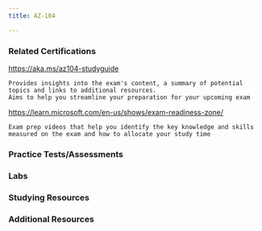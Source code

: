 ```yaml
---
title: AZ-104

---
```


<LinkCard title="Exam AZ-104: Microsoft Azure Administrator" href="https://learn.microsoft.com/certifications/exams/az-104"/>

### Related Certifications
<CardGrid>
  <LinkCard title="Azure Administrator Associate" href="https://learn.microsoft.com/en-us/certifications/azure-administrator" target="_blank"/>
  <LinkCard title="Azure Solutions Architect Expert" href="https://learn.microsoft.com/en-us/certifications/azure-solutions-architect" target="_blank"/>
  <LinkCard title="DevOps Engineer Expert" href="https://learn.microsoft.com/en-us/certifications/devops-engineer" target="_blank"/>
</CardGrid>


  <Card title="Exam Study Guide" icon="open-book"> 
    <a href="https://aka.ms/az104-studyguide">https://aka.ms/az104-studyguide</a>

    Provides insights into the exam's content, a summary of potential topics and links to additional resources. 
    Aims to help you streamline your preparation for your upcoming exam
  </Card>
  <Card title="Exam Readiness Zone" icon="rocket">
    <a href="Exam Readiness Zone">https://learn.microsoft.com/en-us/shows/exam-readiness-zone/</a>

    Exam prep videos that help you identify the key knowledge and skills measured on the exam and how to allocate your study time   
  </Card>

### Practice Tests/Assessments

<CardGrid>
  <LinkCard title="MSLearn Practice Assessment" href="https://learn.microsoft.com/certifications/exams/az-104/practice/assessment?assessment-type=practice&assessmentId=21" />
  <LinkCard title="MeasureUp Practice Tests" href="https://www.measureup.com/microsoft-practice-test-az-104-microsoft-azure-administrator.html" />
  <LinkCard title="Whizlab Practice Tests" href="https://www.whizlabs.com/microsoft-azure-certification-az-104/" /> 
  <LinkCard title="Scott Duffy Practice Tests" href="https://www.udemy.com/course/az104-azure-practice/" />
</CardGrid>

### Labs

<Tabs>

  <TabItem label="Applied Skills">
<CardGrid>

  <LinkCard title="Applied Skills - Deploy and configure Azure Monitor" href="https://learn.microsoft.com/en-us/credentials/applied-skills/deploy-and-configure-azure-monitor/" /> 
  <LinkCard title="Applied Skills - Secure storage for Azure Files and Azure Blob Storage" href="https://learn.microsoft.com/en-us/credentials/applied-skills/secure-storage-azure-files-azure-blob-storage/" />
  <LinkCard title="Applied Skills - Configure secure access to your workloads using Azure networking" href="https://learn.microsoft.com/en-us/credentials/applied-skills/configure-secure-workloads-use-azure-virtual-networking/" />

</CardGrid>

  </TabItem>
  <TabItem label="Microsoft Learn">
  <CardGrid>

  <LinkCard title="Install Azure PowerShell" href="https://learn.microsoft.com/en-us/training/modules/automate-azure-tasks-with-powershell/4-exercise-install-azure-powershell?pivots=windows" />
  <LinkCard title="Create an Azure Resource using scripts in Azure PowerShell" href="https://learn.microsoft.com/en-us/training/modules/automate-azure-tasks-with-powershell/6-exercise-create-resource-interactively" />
  <LinkCard title="Create and save scripts in Azure PowerShell" href="https://learn.microsoft.com/en-us/training/modules/automate-azure-tasks-with-powershell/8-exercise-create-resource-using-script" />
  <LinkCard title="Install and run the Azure CLI" href="https://learn.microsoft.com/en-us/training/modules/control-azure-services-with-cli/3-exercise-install-and-run-the-azure-cli?pivots=windows" />
  <LinkCard title="Create an Azure website using the CLI" href="https://learn.microsoft.com/en-us/training/modules/control-azure-services-with-cli/5-exercise-create-website-using-the-cli" />
  <LinkCard title="Create and deploy an Azure Resource Manager template" href="https://learn.microsoft.com/en-us/training/modules/create-azure-resource-manager-template-vs-code/3-exercise-create-and-deploy-template?pivots=powershell" />
  <LinkCard title="Add and delete users in Microsoft Entra ID" href="https://learn.microsoft.com/en-us/training/modules/create-users-and-groups-in-azure-active-directory/3-exercise-add-delete-users-azure-ad" />
  <LinkCard title="Assign users to Microsoft Entra groups" href="https://learn.microsoft.com/en-us/training/modules/create-users-and-groups-in-azure-active-directory/5-exercise-assign-users-azure-ad-groups" />
  <LinkCard title="Give guest users access in Microsoft Entra B2B" href="https://learn.microsoft.com/en-us/training/modules/create-users-and-groups-in-azure-active-directory/7-exercise-guest-user-access-azure-ad-b2b" />
  <LinkCard title="Grant access using Azure RBAC and the Azure portal" href="https://learn.microsoft.com/en-us/training/modules/secure-azure-resources-with-rbac/5-grant-access" />
  <LinkCard title="List access using Azure RBAC and the Azure portal" href="https://learn.microsoft.com/en-us/training/modules/secure-azure-resources-with-rbac/4-list-access" />
  <LinkCard title="View activity logs for Azure RBAC changes" href="https://learn.microsoft.com/en-us/training/modules/secure-azure-resources-with-rbac/6-view-activity-logs" />
  <LinkCard title="Set up self-service password reset" href="https://learn.microsoft.com/en-us/training/modules/allow-users-reset-their-password/4-exercise-set-up-self-service-password-reset" />
  <LinkCard title="Customize directory branding" href="https://learn.microsoft.com/en-us/training/modules/allow-users-reset-their-password/5-exercise-customize-directory-branding" />
  <LinkCard title="Create a storage account using the Azure portal" href="https://learn.microsoft.com/en-us/training/modules/create-azure-resource-manager-template-vs-code/5-exercise-parameters-output?pivots=powershell" />
  <LinkCard title="Use stored access policies to delegate access to Azure Storage" href="https://learn.microsoft.com/en-us/training/modules/control-access-to-azure-storage-with-sas/6-exercise-use-stored-access-policies" />
  <LinkCard title="Use shared access signatures to delegate access to Azure Storage" href="https://learn.microsoft.com/en-us/training/modules/control-access-to-azure-storage-with-sas/4-exercise-use-shared-access-signatures" />
  <LinkCard title="Connect Azure Storage Explorer to Azure Data Lake Storage" href="https://learn.microsoft.com/en-us/training/modules/upload-download-and-manage-data-with-azure-storage-explorer/5-exercise-connect-cosmosdb-data-lake" />
  <LinkCard title="Connect Azure Storage Explorer to a storage account" href="https://learn.microsoft.com/en-us/training/modules/upload-download-and-manage-data-with-azure-storage-explorer/3-exercise-connect-storage-account" />
  <LinkCard title="Create a virtual machine" href="https://learn.microsoft.com/en-us/training/modules/manage-virtual-machines-with-azure-cli/2-create-a-vm" />
  <LinkCard title="Test your new virtual machine" href="https://learn.microsoft.com/en-us/training/modules/manage-virtual-machines-with-azure-cli/3-testing-the-vm" />
  <LinkCard title="Explore other VM images" href="https://learn.microsoft.com/en-us/training/modules/manage-virtual-machines-with-azure-cli/4-other-vm-images" />
  <LinkCard title="Sizing VMs properly" href="https://learn.microsoft.com/en-us/training/modules/manage-virtual-machines-with-azure-cli/5-sizing-vms" />
  <LinkCard title="Query system and runtime information about the VM" href="https://learn.microsoft.com/en-us/training/modules/manage-virtual-machines-with-azure-cli/6-querying-vms" />
  <LinkCard title="Start and stop your VM with the Azure CLI" href="https://learn.microsoft.com/en-us/training/modules/manage-virtual-machines-with-azure-cli/7-managing-vms" />
  <LinkCard title="Install software on your VM" href="https://learn.microsoft.com/en-us/training/modules/manage-virtual-machines-with-azure-cli/8-installing-software" />
  <LinkCard title="Create a Windows virtual machine" href="https://learn.microsoft.com/en-us/training/modules/create-windows-virtual-machine-in-azure/3-exercise-create-a-vm" />
  <LinkCard title="Connect to a Windows virtual machine using RDP" href="https://learn.microsoft.com/en-us/training/modules/create-windows-virtual-machine-in-azure/5-exercise-connect-to-a-windows-vm-using-rdp" />
  <LinkCard title="Create a web app in the Azure portal" href="https://learn.microsoft.com/en-us/training/modules/host-a-web-app-with-azure-app-service/3-exercise-create-a-web-app-in-the-azure-portal?pivots=csharp" />
  <LinkCard title="Write code to implement a web application" href="https://learn.microsoft.com/en-us/training/modules/host-a-web-app-with-azure-app-service/5-exercise-implement-a-web-application?pivots=csharp" />
  <LinkCard title="Deploy your code to App Service" href="https://learn.microsoft.com/en-us/training/modules/host-a-web-app-with-azure-app-service/7-exercise-deploy-your-code-to-app-service?pivots=csharp" />
  <LinkCard title="Design and implement IP addressing for Azure virtual networks" href="https://learn.microsoft.com/en-us/training/modules/design-ip-addressing-for-azure/5-exercise-implement-vnets?ns-enrollment-type=learningpath&ns-enrollment-id=learn.az-104-manage-virtual-networks" />
  <LinkCard title="Prepare virtual networks for peering by using Azure CLI commands" href="https://learn.microsoft.com/en-us/training/modules/integrate-vnets-with-vnet-peering/3-exercise-prepare-vnets-for-peering-using-azure-cli-commands" />
  <LinkCard title="Configure virtual network peering connections by using Azure CLI commands" href="https://learn.microsoft.com/en-us/training/modules/integrate-vnets-with-vnet-peering/4-exercise-configure-vnet-peering-connections-using-azure-cli-commands" />
  <LinkCard title="Verify virtual network peering by using SSH between Azure virtual machines" href="https://learn.microsoft.com/en-us/training/modules/integrate-vnets-with-vnet-peering/5-exercise-verify-vnet-peering" />
  <LinkCard title="Create a DNS zone and an A record by using Azure DNS" href="https://learn.microsoft.com/en-us/training/modules/host-domain-azure-dns/4-exercise-create-dns-zone-a-record" />
  <LinkCard title="Create alias records for Azure DNS" href="https://learn.microsoft.com/en-us/training/modules/host-domain-azure-dns/6-exercise-create-alias-records" />
  <LinkCard title="Create custom routes" href="https://learn.microsoft.com/en-us/training/modules/control-network-traffic-flow-with-routes/3-exercise-create-custom-routes" />
  <LinkCard title="Create an NVA and virtual machines" href="https://learn.microsoft.com/en-us/training/modules/control-network-traffic-flow-with-routes/5-exercise-create-nva-vm" />
  <LinkCard title="Route traffic through the NVA" href="https://learn.microsoft.com/en-us/training/modules/control-network-traffic-flow-with-routes/6-exercise-route-traffic-through-nva" />
  <LinkCard title="Configure a public load balancer" href="https://learn.microsoft.com/en-us/training/modules/improve-app-scalability-resiliency-with-load-balancer/4-exercise-configure-public-load-balancer?pivots=bash" />
  <LinkCard title="Use metric alerts to alert on performance issues in your Azure environment" href="https://learn.microsoft.com/en-us/training/modules/incident-response-with-alerting-on-azure/4-exercise-metric-alerts" />
  <LinkCard title="Use an activity log alert and an action group to notify users about events in your Azure infrastructure" href="https://learn.microsoft.com/en-us/training/modules/incident-response-with-alerting-on-azure/8-exercise-activity-log-alerts" />
  <LinkCard title="Create basic Azure Monitor log queries to extract information from log data" href="https://learn.microsoft.com/en-us/training/modules/analyze-infrastructure-with-azure-monitor-logs/4-exercise-create-log-queries" />

</CardGrid>

  </TabItem>

  <TabItem label="Microsoft GitHub">
<CardGrid>

  <LinkCard title="Manage Microsoft Entra ID Identities" href="https://microsoftlearning.github.io/AZ-104-MicrosoftAzureAdministrator/Instructions/Labs/LAB_01-Manage_Entra_ID_Identities.html" />
  <LinkCard title="Manage Subscriptions and RBAC" href="https://microsoftlearning.github.io/AZ-104-MicrosoftAzureAdministrator/Instructions/Labs/LAB_02a_Manage_Subscriptions_and_RBAC_Entra.html" />
  <LinkCard title="Manage Governance via Azure Policy" href="https://microsoftlearning.github.io/AZ-104-MicrosoftAzureAdministrator/Instructions/Labs/LAB_02b-Manage_Governance_via_Azure_Policy.html" />
  <LinkCard title="Manage Azure resources by Using the Azure Portal" href="https://microsoftlearning.github.io/AZ-104-MicrosoftAzureAdministrator/Instructions/Labs/LAB_03a-Manage_Azure_Resources_by_Using_the_Azure_Portal.html" />
  <LinkCard title="Manage Azure resources by Using ARM Templates" href="hthttps://microsoftlearning.github.io/AZ-104-MicrosoftAzureAdministrator/Instructions/Labs/LAB_03b-Manage_Azure_Resources_by_Using_ARM_Templates.html" />
  <LinkCard title="Manage Azure resources by Using Azure PowerShell" href="https://microsoftlearning.github.io/AZ-104-MicrosoftAzureAdministrator/Instructions/Labs/LAB_03c-Manage_Azure_Resources_by_Using_Azure_PowerShell.html" />
  <LinkCard title="Manage Azure resources by Using Azure CLI" href="https://microsoftlearning.github.io/AZ-104-MicrosoftAzureAdministrator/Instructions/Labs/LAB_03d-Manage_Azure_Resources_by_Using_Azure_CLI.html" />
  <LinkCard title="Implement Virtual Networking" href="https://microsoftlearning.github.io/AZ-104-MicrosoftAzureAdministrator/Instructions/Labs/LAB_04-Implement_Virtual_Networking.html" />
  <LinkCard title="Implement Intersite Connectivity" href="https://microsoftlearning.github.io/AZ-104-MicrosoftAzureAdministrator/Instructions/Labs/LAB_05-Implement_Intersite_Connectivity.html" />
  <LinkCard title="Implement Traffic Management" href="https://microsoftlearning.github.io/AZ-104-MicrosoftAzureAdministrator/Instructions/Labs/LAB_06-Implement_Network_Traffic_Management.html" />
  <LinkCard title="Manage Azure storage" href="https://microsoftlearning.github.io/AZ-104-MicrosoftAzureAdministrator/Instructions/Labs/LAB_07-Manage_Azure_Storage.html" />
  <LinkCard title="Manage Virtual Machines" href="https://microsoftlearning.github.io/AZ-104-MicrosoftAzureAdministrator/Instructions/Labs/LAB_08-Manage_Virtual_Machines.html" />
  <LinkCard title="Implement Web Apps" href="https://microsoftlearning.github.io/AZ-104-MicrosoftAzureAdministrator/Instructions/Labs/LAB_09a-Implement_Web_Apps.html" />
  <LinkCard title="Implement Azure Container Instances" href="https://microsoftlearning.github.io/AZ-104-MicrosoftAzureAdministrator/Instructions/Labs/LAB_09b-Implement_Azure_Container_Instances.html" />
  <LinkCard title="Implement Azure Container Apps" href="https://microsoftlearning.github.io/AZ-104-MicrosoftAzureAdministrator/Instructions/Labs/LAB_09c-Implement-Azure-Container-Apps.html" />
  <LinkCard title="Implement Data Protection" href="https://microsoftlearning.github.io/AZ-104-MicrosoftAzureAdministrator/Instructions/Labs/LAB_10-Implement_Data_Protection.html" />
  <LinkCard title="Implement Monitoring" href="https://microsoftlearning.github.io/AZ-104-MicrosoftAzureAdministrator/Instructions/Labs/LAB_11-Implement_Monitoring.html" />

</CardGrid>

  </TabItem>

  <TabItem label="Guided Labs">

<CardGrid>

  <LinkCard title="Manage Azure resources by using Azure Powershell" href="https://mslabs.cloudguides.com/guides/AZ-104%20Exam%20Guide%20-%20Microsoft%20Azure%20Administrator%20Exercise%206" />
  <LinkCard title="Manage Azure resources by using Azure CLI" href="https://mslabs.cloudguides.com/guides/AZ-104%20Exam%20Guide%20-%20Microsoft%20Azure%20Administrator%20Exercise%207" />
  <LinkCard title="Manage Azure resources by using Azure Resource Manager templates" href="https://mslabs.cloudguides.com/guides/AZ-104%20Exam%20Guide%20-%20Microsoft%20Azure%20Administrator%20Exercise%205" />
  <LinkCard title="Manage Microsoft Entra ID Identities" href="https://mslabs.cloudguides.com/guides/AZ-104%20Exam%20Guide%20-%20Microsoft%20Azure%20Administrator%20Exercise%201" />
  <LinkCard title="Manage governance via Azure Policy" href="https://mslabs.cloudguides.com/guides/AZ-104%20Exam%20Guide%20-%20Microsoft%20Azure%20Administrator%20Exercise%203" />
  <LinkCard title="Manage Subscriptions and RBAC" href="https://mslabs.cloudguides.com/guides/AZ-104%20Exam%20Guide%20-%20Microsoft%20Azure%20Administrator%20Exercise%202" />
  <LinkCard title="Create blob storage" href="https://mslearn.cloudguides.com/en-us/guides/AZ-900%20Exam%20Guide%20-%20Azure%20Fundamentals%20Exercise%205" />
  <LinkCard title="Manage Azure Storage" href="https://mslabs.cloudguides.com/guides/AZ-104%20Exam%20Guide%20-%20Microsoft%20Azure%20Administrator%20Exercise%2011" />
  <LinkCard title="Create a Virtual Machine" href="https://mslearn.cloudguides.com/en-us/guides/AZ-900%20Exam%20Guide%20-%20Azure%20Fundamentals%20Exercise%209" />
  <LinkCard title="Manage Virtual Machines" href="https://mslabs.cloudguides.com/guides/AZ-104%20Exam%20Guide%20-%20Microsoft%20Azure%20Administrator%20Exercise%2012" />
  <LinkCard title="Implement Azure Web Apps" href="https://mslabs.cloudguides.com/guides/AZ-104%20Exam%20Guide%20-%20Microsoft%20Azure%20Administrator%20Exercise%2013" />
  <LinkCard title="Implement Azure Container Instances" href="https://mslearn.cloudguides.com/en-us/guides/AZ-900%20Exam%20Guide%20-%20Azure%20Fundamentals%20Exercise%204" />
  <LinkCard title="Create a Virtual Network" href="https://mslabs.cloudguides.com/guides/AZ-104%20Exam%20Guide%20-%20Microsoft%20Azure%20Administrator%20Exercise%2014" />
  <LinkCard title="Secure Network Traffic" href="https://mslearn.cloudguides.com/en-us/guides/AZ-900%20Exam%20Guide%20-%20Azure%20Fundamentals%20Exercise%2013" />
  <LinkCard title="Configure DNS Settings in Azure" href="https://mslabs.cloudguides.com/guides/AZ-700%20Lab%20Simulation%20-%20Configure%20DNS%20settings%20in%20Azure" />
  <LinkCard title="Implement inter-site connectivity" href="https://mslabs.cloudguides.com/guides/AZ-104%20Exam%20Guide%20-%20Microsoft%20Azure%20Administrator%20Exercise%209" />
  <LinkCard title="Implement virtual networking" href="https://mslabs.cloudguides.com/guides/AZ-104%20Exam%20Guide%20-%20Microsoft%20Azure%20Administrator%20Exercise%208" />
  <LinkCard title="Implement traffic management" href="https://mslabs.cloudguides.com/guides/AZ-104%20Exam%20Guide%20-%20Microsoft%20Azure%20Administrator%20Exercise%2010" />
  <LinkCard title="Backup Virtual Machines" href="https://mslabs.cloudguides.com/guides/AZ-104%20Exam%20Guide%20-%20Microsoft%20Azure%20Administrator%20Exercise%2016" />
  <LinkCard title="Implement Monitoring" href="https://mslabs.cloudguides.com/guides/AZ-104%20Exam%20Guide%20-%20Microsoft%20Azure%20Administrator%20Exercise%2017" />
  <LinkCard title="Implement traffic management" href="https://mslabs.cloudguides.com/guides/AZ-104%20Exam%20Guide%20-%20Microsoft%20Azure%20Administrator%20Exercise%2010" />
  <LinkCard title="Implement traffic management" href="https://mslabs.cloudguides.com/guides/AZ-104%20Exam%20Guide%20-%20Microsoft%20Azure%20Administrator%20Exercise%2010" />


</CardGrid>

  </TabItem>
</Tabs>

### Studying Resources

<Tabs>

  <TabItem label="Text">
  <CardGrid>
  <LinkCard title="Microsoft Learn" href="https://learn.microsoft.com/certifications/exams/az-104" />
  </CardGrid>
  </TabItem>

  <TabItem label="Videos">
  <CardGrid>
  <LinkCard title="John Savill Study Cram" href="https://www.youtube.com/watch?v=VOod_VNgdJk&list=PLlVtbbG169nH_CJl4wwKBfS1V8nMYr7xL&index=8&pp=iAQB" />
  <LinkCard title="John Savill's Course" href="https://www.youtube.com/playlist?list=PLlVtbbG169nGlGPWs9xaLKT1KfwqREHbs" />
  <LinkCard title="AGuideToCloud Course" href="https://www.youtube.com/playlist?list=PLhLKc18P9YOAW3dKZaQ2xVYg8uE1m5Lp8" />
  <LinkCard title="freeCodeCamp/ExamPro Course" href="https://youtu.be/10PbGbTUSAg?si=qVvb-iysK0px8Xdk" />
  </CardGrid>
  </TabItem>

  <TabItem label="Paid">
  <CardGrid>
  <LinkCard title="Pluralsight Course" href="https://www.pluralsight.com/paths/az-104-microsoft-azure-administrator-certification-prep" />
  <LinkCard title="ExamPro Course" href="https://www.exampro.co/az-104" />
  <LinkCard title="Scott Duffy Course" href="https://www.udemy.com/course/70533-azure/" />
  </CardGrid>
  </TabItem>

</Tabs>

### Additional Resources
<CardGrid>
  <LinkCard title="Microsoft 365 E5 Developer Tenant" href="https://developer.microsoft.com/en-us/microsoft-365/dev-program" /> 
  <LinkCard title="Microsoft Azure Free Account" href="https://azure.microsoft.com/en-us/offers/ms-azr-0044p" /> 
  <LinkCard title="Cisco Networking Basics Course" href="https://skillsforall.com/course/networking-basics?courseLang=en-US" /> 
</CardGrid>
